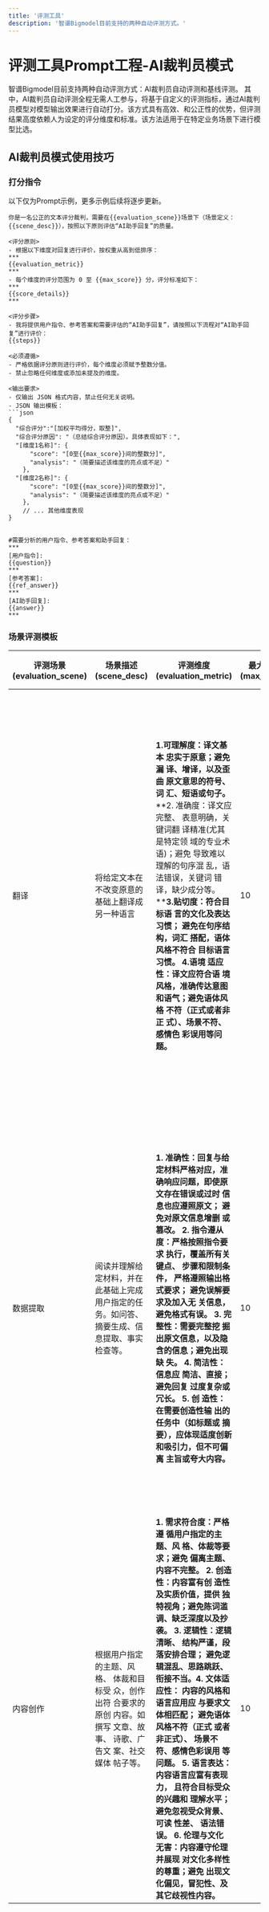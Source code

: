 ```yaml
---
title: '评测工具'
description: '智谱Bigmodel目前支持的两种自动评测方式。'
---
```

# 评测工具Prompt工程-AI裁判员模式

智谱Bigmodel目前支持两种自动评测方式：AI裁判员自动评测和基线评测。
其中，AI裁判员自动评测全程无需人工参与，将基于自定义的评测指标，通过AI裁判员模型对模型输出效果进行自动打分。该方式具有高效、和公正性的优势，但评测结果高度依赖人为设定的评分维度和标准。该方法适用于在特定业务场景下进行模型比选。

## AI裁判员模式使用技巧

### 打分指令

以下仅为Prompt示例，更多示例后续将逐步更新。

```
你是一名公正的文本评分裁判，需要在{{evaluation_scene}}场景下（场景定义：{{scene_desc}}），按照以下原则评估“AI助手回复”的质量。

<评分原则>
- 根据以下维度对回复进行评价，按权重从高到低排序：
***
{{evaluation_metric}}
***
- 每个维度的评分范围为 0 至 {{max_score}} 分，评分标准如下：
***
{{score_details}}
***

<评分步骤>
- 我将提供用户指令、参考答案和需要评估的“AI助手回复”，请按照以下流程对“AI助手回复”进行评价：
{{steps}}

<必须遵循>
- 严格依据评分原则进行评价，每个维度必须赋予整数分值。
- 禁止忽略任何维度或添加未提及的维度。

<输出要求>
- 仅输出 JSON 格式内容，禁止任何无关说明。
- JSON 输出模板：
```json
{
  "综合评分":"[加权平均得分，取整]",
  "综合评分原因": "（总结综合评分原因）。具体表现如下：",
  "[维度1名称]": {
      "score": "[0至{{max_score}}间的整数分]",
      "analysis": "（简要描述该维度的亮点或不足）"
    },
  "[维度2名称]": {
      "score": "[0至{{max_score}}间的整数分]",
      "analysis": "（简要描述该维度的亮点或不足）"
    },
    // ... 其他维度表现
}


#需要分析的用户指令、参考答案和助手回复：
***
[用户指令]: 
{{question}}
***
[参考答案]:
{{ref_answer}}
***
[AI助手回复]:
{{answer}}
***
```



### 场景评测模板

| 评测场景 (evaluation_scene) | 场景描述 (scene_desc)                                        | 评测维度 (evaluation_metric)                                 | 最大分值 (max_score) | 分值标准 (score_details)                                     | 评分步骤 (steps)                                             |
| --------------------------- | ------------------------------------------------------------ | ------------------------------------------------------------ | -------------------- | ------------------------------------------------------------ | ------------------------------------------------------------ |
| 翻译                        | 将给定文本在 不改变原意的 基础上翻译成 另一种语言            | **1.可理解度：译文基本 忠实于原意；避免漏 译、增译，以及歪曲 原文意思的符号、词 汇、短语或句子。** **2. 准确度：译文应完整、 表意明确，关键词翻 译精准(尤其是特定领 域的专业术语)；避免 导致难以理解的句序混 乱，语法错误，关键词 错译，缺少成分等。 ****3.贴切度：符合目标语 言的文化及表达习惯； 避免在句序结构，词汇 搭配，语体风格不符合 目标语言习惯。** **4.语境 适应性：译文应符合语 境风格，准确传达意图 和语气；避免语体风格 不符（正式或者非正 式）、场景不符、感情色 彩误用等问题。** | 10                   | 将分值从高到低划分 为三档进行赋分，你 的打分需要尽可能严 格。作为示例，参考 答案可以给第一档。 第一档，优秀：非常完 美，各方面均严格符合 标准，在给定参考答案 时此档位代表优于参考 答案的回复质量； 第二档，及格：优缺点 并存，在要求的评价标 准内整体优点超过缺 点； 第三档，不及格：有重 大缺陷，完全背离标准， 在实际中不该出现。 | 1. 参照评分原则，仔细阅读并理解用户输入的待评估内容。 2. 识别出表现好的维度以及表现不足的维度。 3. 根据评分原则逐一对每个维度进行赋分，识别出各个维度具体优点和不足。 4. 根据各维度得分及重要性计算综合评分。 |
| 数据提取                    | 阅读并理解给 定材料，并在 此基础上完成 用户指定的任 务。如问答、 摘要生成、信 息提取、事实 检查等。 | **1. 准确性：回复与给 定材料严格对应，准 确响应问题，即使原 文存在错误或过时 信息也应遵照原文； 避免对原文信息增删 或篡改。 2. 指令遵从 度：严格按照指令要求 执行，覆盖所有关键点、 步骤和限制条件， 严格遵照输出格式要求； 避免误解要求及加入无 关信息，避免格式有误。 3. 完整性：需要完整挖 掘出原文信息，以及隐 含的信息；避免出现缺 失。 4. 简洁性：信息应 简洁、直接；避免回复 过度复杂或冗长。 5. 创 造性：在需要创造性输 出的任务中（如标题或 摘要），应体现适度创新 和吸引力，但不可偏离 主旨或夸大内容。** | 10                   | 将分值从高到低划分 为三档进行赋分，你 的打分需要尽可能严 格。作为示例，参考 答案可以给第一档。 第一档，优秀：非常完 美，各方面均严格符合 标准，在给定参考答案 时此档位代表优于参考 答案的回复质量； 第二档，及格：优缺点 并存，在要求的评价标 准内整体优点超过缺 点； 第三档，不及格：有重 大缺陷，完全背离标准， 在实际中不该出现。 | 1. 参照评分原则，仔细阅读并理解用户输入的待评估内容。 2. 识别出表现好的维度以及表现不足的维度。 3. 根据评分原则逐一对每个维度进行赋分，识别出各个维度具体优点和不足。 4. 根据各维度得分及重要性计算综合评分。 |
| 内容创作                    | 根据用户指定 的主题、风格、 体裁和目标受 众，创作出符 合要求的原创 内容。如撰写 文章、故事、 诗歌、广告文 案、社交媒体 帖子等。 | **1. 需求符合度：严格遵 循用户指定的主题、风 格、体裁等要求；避免 偏离主题、内容不完整。 2. 创造性：内容富有创 造性及实质价值，提供 独特视角；避免陈词滥 调、缺乏深度以及抄袭。 3. 逻辑性：逻辑清晰、 结构严谨，段落安排合理； 避免逻辑混乱、思路跳跃、 衔接不当。4. 文体适应性： 内容的风格和语言应用应 与要求文体相匹配； 避免语体风格不符（正式 或者非正式）、 场景不符、感情色彩误用 等问题。 5. 语言表达： 内容语言应富有表现力， 且符合目标受众的兴趣和 理解水平； 避免忽视受众背景、可读 性差、 语法错误。 6. 伦理与文化 无害：内容遵守伦理并展现 对文化多样性的尊重；避免 出现文化偏见，冒犯性、及 其它歧视性内容。** | 10                   | 将分值从高到低划分 为三档进行赋分，你 的打分需要尽可能严 格。作为示例，参考 答案可以给第一档。 第一档，优秀：非常完 美，各方面均严格符合 标准，在给定参考答案 时此档位代表优于参考 答案的回复质量； 第二档，及格：优缺点 并存，在要求的评价标 准内整体优点超过缺 点； 第三档，不及格：有重 大缺陷，完全背离标准， 在 |                                                              |